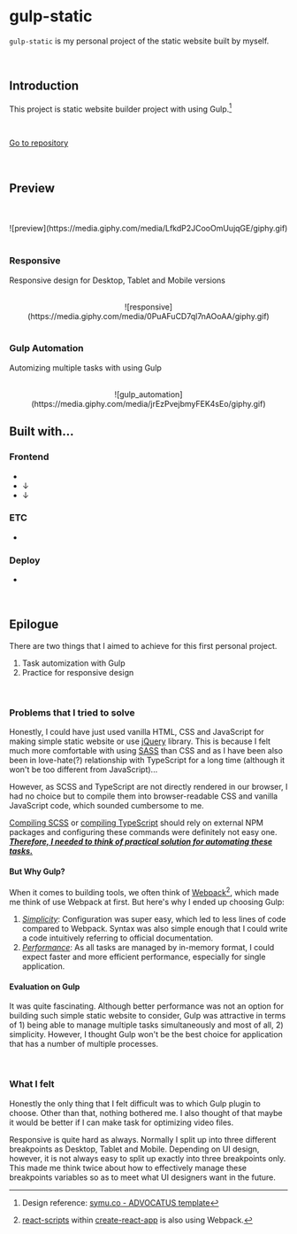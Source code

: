 
# gulp-static

`gulp-static` is my personal project of the static website built by myself.

<br/>

## Introduction

This project is static website builder project with using Gulp.[^1]

[^1]: Design reference: <a href="https://symu.co/freebies/templates-4/advocatus-psd-template/" target="_blank">symu.co - ADVOCATUS template</a>

<br/>

<a href="https://github.com/donghhan/gulp-static.git" target="_blank">Go to repository</a>

<br/>

## Preview

<br/>
<br/>

<center>![preview](https://media.giphy.com/media/LfkdP2JCooOmUujqGE/giphy.gif)</center>

<br/>

### Responsive

Responsive design for Desktop, Tablet and Mobile versions

<br/>

<center>![responsive](https://media.giphy.com/media/0PuAFuCD7ql7nAOoAA/giphy.gif)</center>

<br/>

### Gulp Automation

Automizing multiple tasks with using Gulp

<br/>

<center>![gulp_automation](https://media.giphy.com/media/jrEzPvejbmyFEK4sEo/giphy.gif)</center>

## Built with...

### Frontend

<ul className="wrapper">
  <li><SiHtml5 /></li>
  <li><DiSass /> &darr; <SiCss3/></li>
  <li><SiTypescript/> &darr; <SiJavascript/></li>
</ul>

### ETC

<ul className="wrapper">
  <li><SiGulp /></li>
</ul>

### Deploy

<ul className="wrapper">
  <li><SiGithub/></li>
</ul>

<br/>

## Epilogue

There are two things that I aimed to achieve for this first personal project.

1. Task automization with Gulp
2. Practice for responsive design

<br/>

### Problems that I tried to solve

Honestly, I could have just used vanilla HTML, CSS and JavaScript for making simple static website or use <a href="https://jquery.com/" target="_blank">jQuery</a> library.
This is because I felt much more comfortable with using <a href="https://sass-lang.com/" target="_blank">SASS</a> than CSS and as I have been also been in love-hate(?) relationship with TypeScript for a long time (although it won't be too different from JavaScript)...

However, as SCSS and TypeScript are not directly rendered in our browser, I had no choice but to compile them into browser-readable CSS and vanilla JavaScript code, which sounded cumbersome to me.

<a href="https://sass-lang.com/documentation/js-api/#usage" target="_blank">Compiling SCSS</a> or 
<a href="https://www.typescriptlang.org/docs/handbook/compiler-options.html" target="_blank">compiling TypeScript</a> should rely on external NPM packages and configuring these commands were definitely not easy one. 
<ins>***Therefore, I needed to think of practical solution for automating these tasks.***</ins>

#### But Why Gulp?

When it comes to building tools, we often think of <a href="https://webpack.js.org/" target="_blank">Webpack</a>[^2], which made me think of use Webpack at first. But here's why I ended up choosing Gulp:

1. <ins>*Simplicity*</ins>: Configuration was super easy, which led to less lines of code compared to Webpack. Syntax was also simple enough that I could write a code intuitively referring to official documentation.
2. <ins>*Performance*</ins>: As all tasks are managed by in-memory format, I could expect faster and more efficient performance, especially for single application.

[^2]:
    <a href="https://github.com/facebook/create-react-app/tree/main/packages/react-scripts/scripts" target="_blank">react-scripts</a> within <a href="https://create-react-app.dev/" target="_blank">create-react-app</a> is also using Webpack.

#### Evaluation on Gulp

It was quite fascinating. Although better performance was not an option for building such simple static website to consider, Gulp was attractive in terms of 1) being able to manage multiple tasks simultaneously and most of all, 2) simplicity.
However, I thought Gulp won't be the best choice for application that has a number of multiple processes.

<br/>

### What I felt

Honestly the only thing that I felt difficult was to which Gulp plugin to choose. Other than that, nothing bothered me.
I also thought of that maybe it would be better if I can make task for optimizing video files.

Responsive is quite hard as always. Normally I split up into three different breakpoints as Desktop, Tablet and Mobile.
Depending on UI design, however, it is not always easy to split up exactly into three breakpoints only.
This made me think twice about how to effectively manage these breakpoints variables so as to meet what UI designers want in the future.
